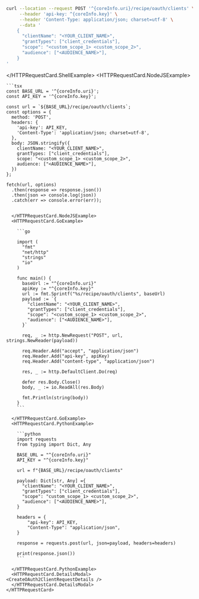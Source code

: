 


<HTTPRequestCard path="/recipe/oauth/clients" method="post" title="Create Client">
  <HTTPRequestCard.ShellExample>

```bash
curl --location --request POST '^{coreInfo.uri}/recipe/oauth/clients' \
     --header 'api-key: ^{coreInfo.key}' \
     --header 'Content-Type: application/json; charset=utf-8' \
     --data '
    {
      "clientName": "<YOUR_CLIENT_NAME>",
      "grantTypes": ["client_credentials"],
      "scope": "<custom_scope_1> <custom_scope_2>",
      "audience": ["<AUDIENCE_NAME>"],
    }
'
```

  </HTTPRequestCard.ShellExample>
  <HTTPRequestCard.NodeJSExample>

    ```tsx
    const BASE_URL = '^{coreInfo.uri}';
    const API_KEY = '^{coreInfo.key}';

    const url = `${BASE_URL}/recipe/oauth/clients`;
    const options = {
      method: 'POST',
      headers: {
        'api-key': API_KEY,
        'Content-Type': 'application/json; charset=utf-8',
      },
      body: JSON.stringify({
        clientName: "<YOUR_CLIENT_NAME>",
        grantTypes: ["client_credentials"],
        scope: "<custom_scope_1> <custom_scope_2>",
        audience: ["<AUDIENCE_NAME>"],
      })
    };

    fetch(url, options)
      .then(response => response.json())
      .then(json => console.log(json))
      .catch(err => console.error(err));
```

  </HTTPRequestCard.NodeJSExample>
  <HTTPRequestCard.GoExample>

    ```go

    import (
      "fmt"
      "net/http"
      "strings"
      "io"
    )

    func main() {
      baseUrl := "^{coreInfo.uri}"
      apiKey := "^{coreInfo.key}"
      url := fmt.Sprintf("%s/recipe/oauth/clients", baseUrl)
      payload := `{
        "clientName": "<YOUR_CLIENT_NAME>",
        "grantTypes": ["client_credentials"],
        "scope": "<custom_scope_1> <custom_scope_2>",
        "audience": ["<AUDIENCE_NAME>"],
      }`

      req, _ := http.NewRequest("POST", url, strings.NewReader(payload))

      req.Header.Add("accept", "application/json")
      req.Header.Add("api-key", apiKey)
      req.Header.Add("content-type", "application/json")

      res, _ := http.DefaultClient.Do(req)

      defer res.Body.Close()
      body, _ := io.ReadAll(res.Body)

      fmt.Println(string(body))
    }
    ```

  </HTTPRequestCard.GoExample>
  <HTTPRequestCard.PythonExample>

    ```python
    import requests
    from typing import Dict, Any

    BASE_URL = "^{coreInfo.uri}"
    API_KEY = "^{coreInfo.key}"

    url = f"{BASE_URL}/recipe/oauth/clients"

    payload: Dict[str, Any] ={
      "clientName": "<YOUR_CLIENT_NAME>",
      "grantTypes": ["client_credentials"],
      "scope": "custom_scope_1> <custom_scope_2>",
      "audience": ["<AUDIENCE_NAME>"],
    } 

    headers = {
        "api-key": API_KEY,
        "Content-Type": "application/json",
    }

    response = requests.post(url, json=payload, headers=headers)

    print(response.json())
    ```

  </HTTPRequestCard.PythonExample>
  <HTTPRequestCard.DetailsModal>
<CreateOAuth2ClientRequestDetails />
  </HTTPRequestCard.DetailsModal>
</HTTPRequestCard>
